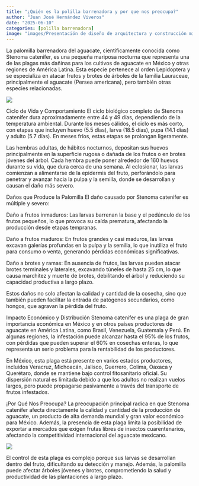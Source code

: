 ```yaml
---
title: "¿Quién es la polilla barrenadora y por que nos preocupa?"
author: "Juan José Hernández Viveros"
date: "2025-06-10"
categories: [polilla barrenadora]
image: "images/Presentación de diseño de arquitectura y construcción minimalista moderno blanco y celeste (2).jpg"
---
```


La palomilla barrenadora del aguacate, científicamente conocida como Stenoma catenifer, es una pequeña mariposa nocturna que representa una de las plagas más dañinas para los cultivos de aguacate en México y otras regiones de América Latina. Esta especie pertenece al orden Lepidoptera y se especializa en atacar frutos y brotes de árboles de la familia Lauraceae, principalmente el aguacate (Persea americana), pero también otras especies relacionadas.

![](images/Captura%20de%20pantalla%202025-06-07%20003747.png){fig-align="center"}

Ciclo de Vida y Comportamiento El ciclo biológico completo de Stenoma catenifer dura aproximadamente entre 44 y 49 días, dependiendo de la temperatura ambiental. Durante los meses cálidos, el ciclo es más corto, con etapas que incluyen huevo (5.5 días), larva (18.5 días), pupa (14.1 días) y adulto (5.7 días). En meses fríos, estas etapas se prolongan ligeramente.

Las hembras adultas, de hábitos nocturnos, depositan sus huevos principalmente en la superficie rugosa o dañada de los frutos o en brotes jóvenes del árbol. Cada hembra puede poner alrededor de 160 huevos durante su vida, que dura cerca de una semana. Al eclosionar, las larvas comienzan a alimentarse de la epidermis del fruto, perforándolo para penetrar y avanzar hacia la pulpa y la semilla, donde se desarrollan y causan el daño más severo.

Daños que Produce la Palomilla El daño causado por Stenoma catenifer es múltiple y severo:

Daño a frutos inmaduros: Las larvas barrenan la base y el pedúnculo de los frutos pequeños, lo que provoca su caída prematura, afectando la producción desde etapas tempranas.

Daño a frutos maduros: En frutos grandes y casi maduros, las larvas excavan galerías profundas en la pulpa y la semilla, lo que inutiliza el fruto para consumo o venta, generando pérdidas económicas significativas.

Daño a brotes y ramas: En ausencia de frutos, las larvas pueden atacar brotes terminales y laterales, excavando túneles de hasta 25 cm, lo que causa marchitez y muerte de brotes, debilitando el árbol y reduciendo su capacidad productiva a largo plazo.

Estos daños no solo afectan la calidad y cantidad de la cosecha, sino que también pueden facilitar la entrada de patógenos secundarios, como hongos, que agravan la pérdida del fruto.

Impacto Económico y Distribución Stenoma catenifer es una plaga de gran importancia económica en México y en otros países productores de aguacate en América Latina, como Brasil, Venezuela, Guatemala y Perú. En algunas regiones, la infestación puede alcanzar hasta el 95% de los frutos, con pérdidas que pueden superar el 60% en cosechas enteras, lo que representa un serio problema para la rentabilidad de los productores.

En México, esta plaga está presente en varios estados productores, incluidos Veracruz, Michoacán, Jalisco, Guerrero, Colima, Oaxaca y Querétaro, donde se mantiene bajo control fitosanitario oficial. Su dispersión natural es limitada debido a que los adultos no realizan vuelos largos, pero puede propagarse pasivamente a través del transporte de frutos infestados.

¡Por Qué Nos Preocupa? La preocupación principal radica en que Stenoma catenifer afecta directamente la calidad y cantidad de la producción de aguacate, un producto de alta demanda mundial y gran valor económico para México. Además, la presencia de esta plaga limita la posibilidad de exportar a mercados que exigen frutas libres de insectos cuarentenarios, afectando la competitividad internacional del aguacate mexicano.

![](images/Captura%20de%20pantalla%202025-06-07%20004719.png){fig-align="center"}

El control de esta plaga es complejo porque sus larvas se desarrollan dentro del fruto, dificultando su detección y manejo. Además, la palomilla puede afectar árboles jóvenes y brotes, comprometiendo la salud y productividad de las plantaciones a largo plazo.
